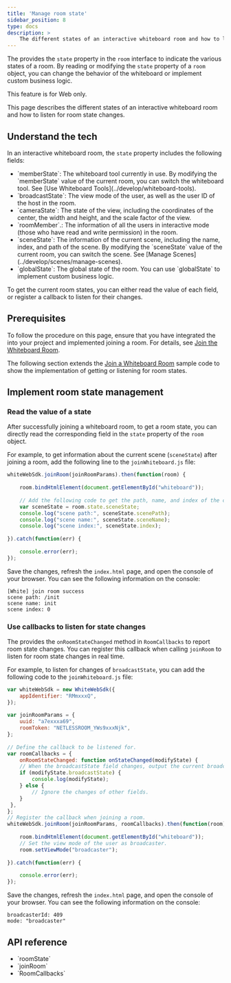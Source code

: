 ```yaml
---
title: 'Manage room state'
sidebar_position: 8
type: docs
description: >
    The different states of an interactive whiteboard room and how to listen for room state changes.
---
```



The <Vg k="WHITE_SDK" /> provides the `state` property in the `room` interface to indicate the various states of a room. By reading or modifying the `state` property of a `room` object, you can change the behavior of the whiteboard or implement custom business logic.

<PlatformWrapper notAllowed="web">
This feature is for Web only.
</PlatformWrapper>
<PlatformWrapper platform="web">

This page describes the different states of an interactive whiteboard room and how to listen for room state changes.

## Understand the tech

In an interactive whiteboard room, the `state` property includes the following fields:

- <Link to="{{Global.API_REF_WEB_WHITE}}/globals.html#memberstate">`memberState`</Link>: The whiteboard tool currently in use. By modifying the `memberState` value of the current room, you can switch the whiteboard tool. See [Use Whiteboard Tools](../develop/whiteboard-tools).
- <Link to="{{Global.API_REF_WEB_WHITE}}/globals.html#broadcaststate">`broadcastState`</Link>: The view mode of the user, as well as the user ID of the host in the room.
- <Link to="{{Global.API_REF_WEB_WHITE}}/globals.html#camerastate">`cameraState`</Link>: The state of the view, including the coordinates of the center, the width and height, and the scale factor of the view.
- <Link to="{{Global.API_REF_WEB_WHITE}}/globals.html#roommember">`roomMember`</Link>.: The information of all the users in interactive mode (those who have read and write permission) in the room.
- <Link to="{{Global.API_REF_WEB_WHITE}}/globals.html#scenestate">`sceneState`</Link>: The information of the current scene, including the name, index, and path of the scene. By modifying the `sceneState` value of the current room, you can switch the scene. See [Manage Scenes](../develop/scenes/manage-scenes).
- <Link to="{{Global.API_REF_WEB_WHITE}}/globals.html#globalstate">`globalState`</Link>: The global state of the room. You can use `globalState` to implement custom business logic.

To get the current room states, you can either read the value of each field, or register a callback to listen for their changes.

## Prerequisites

To follow the procedure on this page, ensure that you have integrated the <Vg k="WHITE_SDK" /> into your project and implemented joining a room. For details, see [Join the Whiteboard Room](../get-started/get-started-uikit#join-the-whiteboard-room).

The following section extends the [Join a Whiteboard Room](../get-started/get-started-sdk#join-the--room-from-your-app-client) sample code to show the implementation of getting or listening for room states.

## Implement room state management

### Read the value of a state

After successfully joining a whiteboard room, to get a room state, you can directly read the corresponding field in the `state` property of the `room` object.

For example, to get information about the current scene (`sceneState`) after joining a room, add the following line to the `joinWhiteboard.js` file:

```javascript
whiteWebSdk.joinRoom(joinRoomParams).then(function(room) {
  
    room.bindHtmlElement(document.getElementById("whiteboard"));
  
    // Add the following code to get the path, name, and index of the current scene.
    var sceneState = room.state.sceneState;
    console.log("scene path:", sceneState.scenePath);
    console.log("scene name:", sceneState.sceneName);
    console.log("scene index:", sceneState.index);
  
}).catch(function(err) {
  
    console.error(err);
});
```

Save the changes, refresh the `index.html` page, and open the console of your browser. You can see the following information on the console:

```
[White] join room success
scene path: /init
scene name: init
scene index: 0
```

### Use callbacks to listen for state changes

The <Vg k="WHITE_SDK" /> provides the `onRoomStateChanged` method in `RoomCallbacks` to report room state changes. You can register this callback when calling `joinRoom` to listen for room state changes in real time.

For example, to listen for changes of `broadcastState`, you can add the following code to the `joinWhiteboard.js` file:

```javascript
var whiteWebSdk = new WhiteWebSdk({
    appIdentifier: "RMmxxxQ",
});
  
var joinRoomParams = {
    uuid: "a7exxxa69",
    roomToken: "NETLESSROOM_YWs9xxxNjk",
};
  
// Define the callback to be listened for.
var roomCallbacks = {
    onRoomStateChanged: function onStateChanged(modifyState) {
    // When the broadcastState field changes, output the current broadcastState.
    if (modifyState.broadcastState) {
        console.log(modifyState);
    } else {
        // Ignore the changes of other fields.
    }
 },
};
// Register the callback when joining a room.
whiteWebSdk.joinRoom(joinRoomParams, roomCallbacks).then(function(room) {
  
    room.bindHtmlElement(document.getElementById("whiteboard"));
    // Set the view mode of the user as broadcaster.
    room.setViewMode("broadcaster");
  
}).catch(function(err) {
  
    console.error(err);
});
```

Save the changes, refresh the `index.html` page, and open the console of your browser. You can see the following information on the console:

```
broadcasterId: 409
mode: "broadcaster"
```

## API reference

- <Link to="{{Global.API_REF_WEB_WHITE}}/globals.html#roomstate">`roomState`</Link>
- <Link to="{{Global.API_REF_WEB_WHITE}}/classes/whitewebsdk.html#joinroom">`joinRoom`</Link>
- <Link to="{{Global.API_REF_WEB_WHITE}}/globals.html#roomcallbacks">`RoomCallbacks`</Link>

</PlatformWrapper>